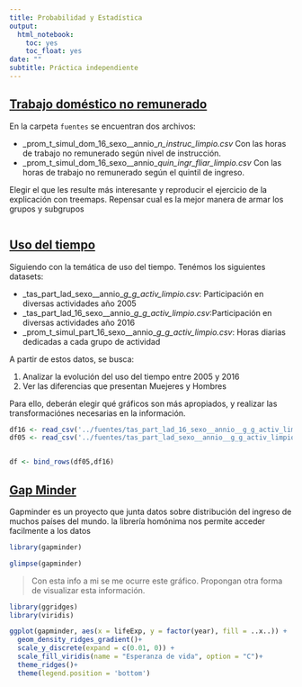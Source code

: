 ```yaml
---
title: Probabilidad y Estadística
output:
  html_notebook:
    toc: yes
    toc_float: yes
date: ""
subtitle: Práctica independiente
---
```


## [Trabajo doméstico no remunerado](https://data.buenosaires.gob.ar/dataset/trabajo-domestico-no-remunerado)


En la carpeta `fuentes` se encuentran dos archivos:

- _prom_t_simul_dom_16_sexo__annio__n_instruc_limpio.csv_ Con las horas de trabajo no remunerado según nivel de instrucción.
- _prom_t_simul_dom_16_sexo__annio__quin_ingr_fliar_limpio.csv_ Con las horas de trabajo no remunerado según el quintil de ingreso.

Elegir el que les resulte más interesante y reproducir el ejercicio de la explicación con treemaps. Repensar cual es la mejor manera de armar los grupos y subgrupos

```r

```


## [Uso del tiempo](https://data.buenosaires.gob.ar/dataset/uso-del-tiempo) 

Siguiendo con la temática de uso del tiempo. Tenémos los siguientes datasets:

- _tas_part_lad_sexo__annio__g_g_activ_limpio.csv_: Participación en diversas actividades año 2005
- _tas_part_lad_16_sexo__annio__g_g_activ_limpio.csv_:Participación en diversas actividades año 2016
- _prom_t_simul_part_16_sexo__annio__g_g_activ_limpio.csv_: Horas diarias dedicadas a cada grupo de actividad

A partir de estos datos, se busca:

1. Analizar la evolución del uso del tiempo entre 2005 y 2016
1. Ver las diferencias que presentan Muejeres y Hombres

Para ello, deberán elegir qué gráficos son más apropiados, y realizar las transformaciónes necesarias en la información.

```r
df16 <- read_csv('../fuentes/tas_part_lad_16_sexo__annio__g_g_activ_limpio.csv')
df05 <- read_csv('../fuentes/tas_part_lad_sexo__annio__g_g_activ_limpio.csv')


df <- bind_rows(df05,df16)
```


## [Gap Minder](https://www.gapminder.org/)

Gapminder es un proyecto que junta datos sobre distribución del ingreso de muchos países del mundo. la librería homónima nos permite acceder facilmente a los datos

```r
library(gapminder)

```

```r
glimpse(gapminder)
```

> Con esta info a mi se me ocurre este gráfico. Propongan otra forma de visualizar esta información.

```r
library(ggridges)
library(viridis)

ggplot(gapminder, aes(x = lifeExp, y = factor(year), fill = ..x..)) +
  geom_density_ridges_gradient()+
  scale_y_discrete(expand = c(0.01, 0)) +
  scale_fill_viridis(name = "Esperanza de vida", option = "C")+
  theme_ridges()+
  theme(legend.position = 'bottom')
```


